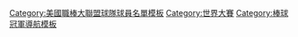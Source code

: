 [[Category:美國職棒大聯盟球隊球員名單模板|Category:美國職棒大聯盟球隊球員名單模板]]
[[Category:世界大賽|Category:世界大賽]]
[[Category:棒球冠軍導航模板|Category:棒球冠軍導航模板]]